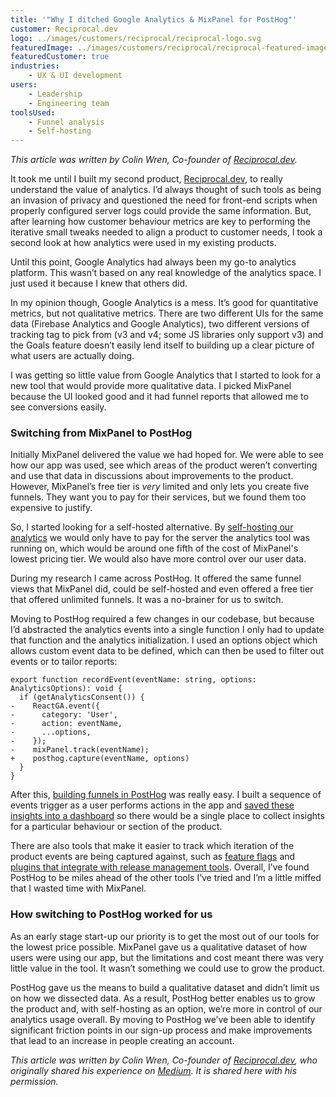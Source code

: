 ```yaml
---
title: '"Why I ditched Google Analytics & MixPanel for PostHog"'
customer: Reciprocal.dev
logo: ../images/customers/reciprocal/reciprocal-logo.svg
featuredImage: ../images/customers/reciprocal/reciprocal-featured-image.png
featuredCustomer: true
industries:
    - UX & UI development
users:
    - Leadership
    - Engineering team
toolsUsed:
    - Funnel analysis
    - Self-hosting
---
```

_This article was written by Colin Wren, Co-founder of [Reciprocal.dev](https://reciprocal.dev/)._

It took me until I built my second product, [Reciprocal.dev](https://reciprocal.dev/), to really understand the value of analytics. I’d always thought of such tools as being an invasion of privacy and questioned the need for front-end scripts when properly configured server logs could provide the same information. But, after learning how customer behaviour metrics are key to performing the iterative small tweaks needed to align a product to customer needs, I took a second look at how analytics were used in my existing products.

Until this point, Google Analytics had always been my go-to analytics platform. This wasn’t based on any real knowledge of the analytics space. I just used it because I knew that others did.

In my opinion though, Google Analytics is a mess. It’s good for quantitative metrics, but not qualitative metrics. There are two different UIs for the same data (Firebase Analytics and Google Analytics), two different versions of tracking tag to pick from (v3 and v4; some JS libraries only support v3) and the Goals feature doesn’t easily lend itself to building up a clear picture of what users are actually doing.

<BorderWrapper>
    <Quote
        imageSource="/images/customers/colin.png"
        size="md"
        name="Colin Wren"
        title="Co-founder, Reciprocal.dev"
        quote={`“I’ve found PostHog to be miles ahead of the other tools I’ve tried and I’m a little miffed that I didn’t find it straight away and wasted time with MixPanel.”`}
    />
</BorderWrapper>

I was getting so little value from Google Analytics that I started to look for a new tool that would provide more qualitative data. I picked MixPanel because the UI looked good and it had funnel reports that allowed me to see conversions easily.

### Switching from MixPanel to PostHog
Initially MixPanel delivered the value we had hoped for. We were able to see how our app was used, see which areas of the product weren’t converting and use that data in discussions about improvements to the product. However, MixPanel’s free tier is _very_ limited and only lets you create five funnels. They want you to pay for their services, but we found them too expensive to justify. 

So, I started looking for a self-hosted alternative. By [self-hosting our analytics](https://posthog.com/docs/self-host) we would only have to pay for the server the analytics tool was running on, which would be around one fifth of the cost of MixPanel's lowest pricing tier. We would also have more control over our user data. 

During my research I came across PostHog. It offered the same funnel views that MixPanel did, could be self-hosted and even offered a free tier that offered unlimited funnels. It was a no-brainer for us to switch.

Moving to PostHog required a few changes in our codebase, but because I’d abstracted the analytics events into a single function I only had to update that function and the analytics initialization. I used an options object which allows custom event data to be defined, which can then be used to filter out events or to tailor reports:

```
export function recordEvent(eventName: string, options: AnalyticsOptions): void {
  if (getAnalyticsConsent()) {
-    ReactGA.event({
-      category: 'User',
-      action: eventName,
-      ...options,
-    });
-    mixPanel.track(eventName);
+    posthog.capture(eventName, options)
  }
}
```

After this, [building funnels in PostHog](https://posthog.com/docs/user-guides/funnels) was really easy. I built a sequence of events trigger as a user performs actions in the app and [saved these insights into a dashboard](https://posthog.com/docs/user-guides/dashboards) so there would be a single place to collect insights for a particular behaviour or section of the product.

There are also tools that make it easier to track which iteration of the product events are being captured against, such as [feature flags](https://posthog.com/docs/user-guides/feature-flags) and [plugins that integrate with release management tools](https://posthog.com/integrations). Overall, I’ve found PostHog to be miles ahead of the other tools I’ve tried and I’m a little miffed that I wasted time with MixPanel.

<BorderWrapper>
    <Quote
        imageSource="/images/customers/colin.png"
        size="md"
        name="Colin Wren"
        title="Co-founder, Reciprocal.dev"
        quote={`“PostHog better enables us to grow our product and, with self-hosting, we're more in control of our analytics usage overall.”`}
    />
</BorderWrapper>

### How switching to PostHog worked for us
As an early stage start-up our priority is to get the most out of our tools for the lowest price possible. MixPanel gave us a qualitative dataset of how users were using our app, but the limitations and cost meant there was very little value in the tool. It wasn’t something we could use to grow the product.

PostHog gave us the means to build a qualitative dataset and didn’t limit us on how we dissected data. As a result, PostHog better enables us to grow the product and, with self-hosting as an option, we’re more in control of our analytics usage overall. By moving to PostHog we’ve been able to identify significant friction points in our sign-up process and make improvements that lead to an increase in people creating an account.

_This article was written by Colin Wren, Co-founder of [Reciprocal.dev](https://reciprocal.dev/), who originally shared his experience on [Medium](https://colinwren.medium.com/why-i-ditched-google-analytics-mixpanel-for-posthog-841fa77bb8cb). It is shared here with his permission._

